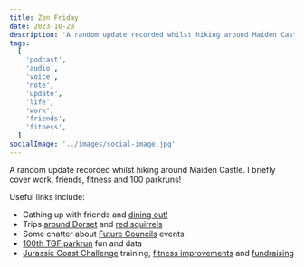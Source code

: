 ```yaml
---
title: Zen Friday
date: 2023-10-20
description: 'A random update recorded whilst hiking around Maiden Castle. I briefly cover work, friends, fitness and 100 parkruns!'
tags:
  [
    'podcast',
    'audio',
    'voice',
    'note',
    'update',
    'life',
    'work',
    'friends',
    'fitness',
  ]
socialImage: '../images/social-image.jpg'
---
```



<Podcast audio="https://storage.googleapis.com/hello-stu/2-zen-friday.mp3" />

A random update recorded whilst hiking around Maiden Castle. I briefly cover work, friends, fitness and 100 parkruns!

Useful links include:

- Cathing up with friends and [dining out!](https://mallowlondon.com/)
- Trips [around Dorset](https://www.nationaltrust.org.uk/visit/dorset/corfe-castle) and [red squirrels](https://www.nationaltrust.org.uk/visit/dorset/brownsea-island/the-rare-red-squirrel-on-brownsea-island)
- Some chatter about [Future Councils](https://dluhcdigital.blog.gov.uk/2023/09/07/future-councils-gathering-feedback-from-the-sector/) events
- [100th TGF parkrun](https://fb.watch/nOm-Lv99vn/) fun and data
- [Jurassic Coast Challenge](https://www.ultrachallenge.com/jurassic-coast-challenge/) training, [fitness improvements](https://www.strava.com/athletes/1170885) and [fundraising](https://www.justgiving.com/page/disco-jurassic-challenge)
